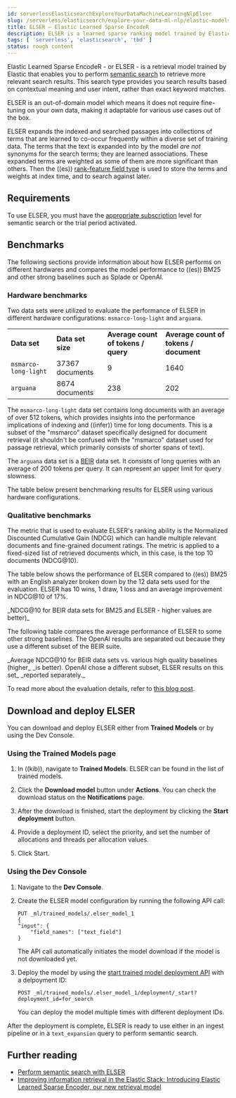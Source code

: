 ```yaml
---
id: serverlessElasticsearchExploreYourDataMachineLearningNlpElser
slug: /serverless/elasticsearch/explore-your-data-ml-nlp/elastic-models/elser
title: ELSER – Elastic Learned Sparse EncodeR
description: ELSER is a learned sparse ranking model trained by Elastic.
tags: [ 'serverless', 'elasticsearch', 'tbd' ]
status: rough content
---
```


<DocCallOut template="technical_preview" />

Elastic Learned Sparse EncodeR - or ELSER - is a retrieval model trained by 
Elastic that enables you to perform 
[semantic search](((ref))/semantic-search-elser.html) to retrieve more relevant 
search results. This search type provides you search results based on contextual 
meaning and user intent, rather than exact keyword matches.

ELSER is an out-of-domain model which means it does not require fine-tuning on 
your own data, making it adaptable for various use cases out of the box.

ELSER expands the indexed and searched passages into collections of terms that 
are learned to co-occur frequently within a diverse set of training data. The 
terms that the text is expanded into by the model _are not_ synonyms for the 
search terms; they are learned associations. These expanded terms are weighted 
as some of them are more significant than others. Then the ((es)) 
[rank-feature field type](((ref))/rank-feature.html) is used to store the terms 
and weights at index time, and to search against later. 

## Requirements

To use ELSER, you must have the [appropriate subscription](((subscriptions))) level 
for semantic search or the trial period activated.

## Benchmarks

The following sections provide information about how ELSER performs on different 
hardwares and compares the model performance to ((es)) BM25 and other strong 
baselines such as Splade or OpenAI.

### Hardware benchmarks

Two data sets were utilized to evaluate the performance of ELSER in different 
hardware configurations: `msmarco-long-light` and `arguana`.

|  |  |  |  |
|---|---|---|---|
| **Data set**              | **Data set size**    | **Average count of tokens / query**  | **Average count of tokens / document** |
| `msmarco-long-light`      | 37367 documents      | 9                                    | 1640                               |
| `arguana`                 | 8674 documents       | 238                                  | 202                                |

The `msmarco-long-light` data set contains long documents with an average of 
over 512 tokens, which provides insights into the performance implications 
of indexing and ((infer)) time for long documents. This is a subset of the 
"msmarco" dataset specifically designed for document retrieval (it shouldn't be 
confused with the "msmarco" dataset used for passage retrieval, which primarily 
consists of shorter spans of text). 

The `arguana` data set is a [BEIR](https://github.com/beir-cellar/beir) data set. 
It consists of long queries with an average of 200 tokens per query. It can 
represent an upper limit for query slowness.

The table below present benchmarking results for ELSER using various hardware 
configurations.


### Qualitative benchmarks

The metric that is used to evaluate ELSER's ranking ability is the Normalized 
Discounted Cumulative Gain (NDCG) which can handle multiple relevant documents 
and fine-grained document ratings. The metric is applied to a fixed-sized list 
of retrieved documents which, in this case, is the top 10 documents (NDCG@10).

The table below shows the performance of ELSER compared to ((es)) BM25 with an 
English analyzer broken down by the 12 data sets used for the evaluation. ELSER 
has 10 wins, 1 draw, 1 loss and an average improvement in NDCG@10 of 17%.

<div style={{ textAlign: "center" }}><DocImage url="images/ml/ml-nlp-elser-ndcg10-beir.png" alt="alt='ELSER benchmarks'" /></div>
_NDCG@10 for BEIR data sets for BM25 and ELSER  - higher values are better)_

The following table compares the average performance of ELSER to some other 
strong baselines. The OpenAI results are separated out because they use a 
different subset of the BEIR suite.

<div style={{ textAlign: "center" }}><DocImage url="images/ml/ml-nlp-elser-average-ndcg.png" alt="alt='ELSER average performance compared to other baselines'" /></div>
_Average NDCG@10 for BEIR data sets vs. various high quality baselines (higher_ 
_is better). OpenAI chose a different subset, ELSER results on this set_ 
_reported separately._

To read more about the evaluation details, refer to 
[this blog post](https://www.elastic.co/blog/may-2023-launch-information-retrieval-elasticsearch-ai-model).


## Download and deploy ELSER

You can download and deploy ELSER either from **Trained Models** or by using the 
Dev Console.

### Using the Trained Models page

1. In ((kib)), navigate to **Trained Models**. ELSER can be found 
    in the list of trained models.

1. Click the **Download model** button under **Actions**. You can check the 
    download status on the **Notifications** page.

    <div style={{ textAlign: "center" }}><DocImage url="images/ml/ml-nlp-elser-download.png" alt="alt='Downloading ELSER'" /></div>

1. After the download is finished, start the deployment by clicking the 
    **Start deployment** button.

1. Provide a deployment ID, select the priority, and set the number of 
    allocations and threads per allocation values.

    <div style={{ textAlign: "center" }}><DocImage url="images/ml/ml-nlp-deployment-id.png" alt="alt='Deploying ELSER'" /></div>

1. Click Start.


### Using the Dev Console

1. Navigate to the **Dev Console**.
1. Create the ELSER model configuration by running the following API call:

    ```console
    PUT _ml/trained_models/.elser_model_1
    {
    "input": {
    	"field_names": ["text_field"]
    }

    ```

    The API call automatically initiates the model download if the model is not 
    downloaded yet.

1. Deploy the model by using the 
    [start trained model deployment API](((ref))/start-trained-model-deployment.html) 
    with a delpoyment ID:

    ```console
    POST _ml/trained_models/.elser_model_1/deployment/_start?deployment_id=for_search
    ```

    You can deploy the model multiple times with different deployment IDs.

After the deployment is complete, ELSER is ready to use either in an ingest 
pipeline or in a `text_expansion` query to perform semantic search.


## Further reading

* [Perform semantic search with ELSER](((ref))/semantic-search-elser.html)
* [Improving information retrieval in the Elastic Stack: Introducing Elastic Learned Sparse Encoder, our new retrieval model](https://www.elastic.co/blog/may-2023-launch-information-retrieval-elasticsearch-ai-model)